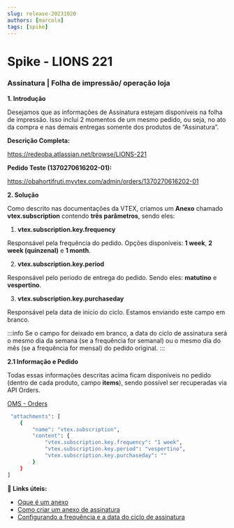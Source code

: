 ```yaml
---
slug: release-20231020
authors: [marcola]
tags: [spike]
---
```


# Spike - LIONS 221

### Assinatura | Folha de impressão/ operação loja

**1. Introdução**

Desejamos que as informações de Assinatura estejam disponíveis na folha de impressão. Isso inclui 2 momentos de um mesmo pedido, ou seja, no ato da compra e nas demais entregas somente dos produtos de “Assinatura”.

**Descrição Completa:**

https://redeoba.atlassian.net/browse/LIONS-221

**Pedido Teste (1370270616202-01):**

https://obahortifruti.myvtex.com/admin/orders/1370270616202-01

**2. Solução**

Como descrito nas documentações da VTEX, criamos um **Anexo** chamado **vtex.subscription** contendo **três parâmetros**, sendo eles:

1. **vtex.subscription.key.frequency**

Responsável pela frequência do pedido. Opções disponíveis: **1 week**, **2 week (quinzenal)** e **1 month**.

2. **vtex.subscription.key.period**

Responsável pelo periodo de entrega do pedido. Sendo eles: **matutino** e **vespertino**.

3. **vtex.subscription.key.purchaseday**

Responsável pela data de inicio do ciclo. Estamos enviando este campo em branco.

:::info
Se o campo for deixado em branco, a data do ciclo de assinatura será o mesmo dia da semana (se a frequência for semanal) ou o mesmo dia do mês (se a frequência for mensal) do pedido original.
:::

**2.1 Informação e Pedido**

Todas essas informações descritas acima ficam disponíveis no pedido (dentro de cada produto, campo **items**), sendo possível ser recuperadas via API Orders.

[OMS - Orders](https://developers.vtex.com/docs/api-reference/orders-api#get-/api/oms/pvt/orders/-orderId-?endpoint=get-/api/oms/pvt/orders/-orderId-)

```bash
 "attachments": [
    {
        "name": "vtex.subscription",
        "content": {
            "vtex.subscription.key.frequency": "1 week",
            "vtex.subscription.key.period": "vespertino",
            "vtex.subscription.key.purchaseday": ""
        }
    }
]
```

**:memo: Links úteis:**
- [Oque é um anexo](https://help.vtex.com/pt/tutorial/o-que-e-um-anexo--aGICk0RVbqKg6GYmQcWUm) <br/>
- [Como criar um anexo de assinatura](https://help.vtex.com/pt/tutorial/como-criar-um-anexo-de-assinatura--2bUuKyPflA8cOGLv8OvaKK) <br/>
- [Configurando a frequência e a data do ciclo de assinatura](https://help.vtex.com/en/tutorial/how-to-create-a-subscription-attachment--2bUuKyPflA8cOGLv8OvaKK#configuring-the-frequency-and-date-of-the-subscription-cycle)
